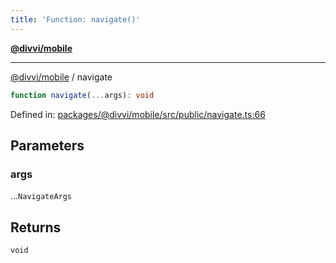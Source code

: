 ```yaml
---
title: 'Function: navigate()'
---
```

[**@divvi/mobile**](../README)

---

[@divvi/mobile](../README) / navigate
```ts
function navigate(...args): void
```

Defined in: [packages/@divvi/mobile/src/public/navigate.ts:66](https://github.com/divvi-xyz/divvi-mobile/blob/main/packages/@divvi/mobile/src/public/navigate.ts#L66)

## Parameters

### args

...`NavigateArgs`

## Returns

`void`



<EditPage editUrl="https://github.com/divvi-xyz/divvi-mobile/edit/main/docs/reference/functions/navigate.md" lastModified="2025-03-14T17:23:08.000Z" />